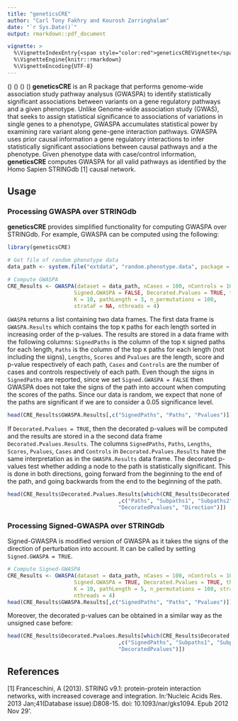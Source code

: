 ```yaml
---
title: "geneticsCRE"
author: "Carl Tony Fakhry and Kourosh Zarringhalam"
date: "`r Sys.Date()`"
output: rmarkdown::pdf_document

vignette: >
  %\VignetteIndexEntry{<span style="color:red">geneticsCREVignette</span>}
  %\VignetteEngine{knitr::rmarkdown}
  %\VignetteEncoding{UTF-8}
---
```


\(\indent\) \(\indent\) \(\indent\) \(\indent\) **geneticsCRE** is an R package that performs genome-wide association study pathway analysus (GWASPA) to identify statistically significant associations between variants on a gene regulatory pathways and a given phenotype. Unlike Genome-wide association study (GWAS), that seeks to assign statistical significance to associations of variations in single genes to a  phenotype, GWASPA accumulates statistical power by examining rare variant along gene-gene interaction pathways. GWASPA  uses prior causal information a gene regulatory interactions to infer statistically significant associations between causal pathways and a the phenotype. Given phenotype data with case/control information, **geneticsCRE** computes GWASPA for all valid pathways as identified by the Homo Sapien STRINGdb [1] causal network.

## Usage

### Processing GWASPA over STRINGdb
**geneticsCRE** provides simplified functionality for computing GWASPA over STRINGdb. For example, GWASPA can be computed using the following:

<!--
dat = read.table("/home/kolonel/Programs/GeneticsCRE/randomized_junk_data.txt", header = T)
dat = dat[sample(1:nrow(dat), 3000, replace = F),]
dat = dat[,c(1,sample(2:ncol(dat), 200, replace = F))]
names(dat) = c("symbols", paste("patient", 1:200, sep = ""))
write.table(dat, "/home/kolonel/Programs/geneticsCRE7/inst/extdata/random.phenotype.data", col.names = T, row.names = T)
-->

```R
library(geneticsCRE)

# Get file of random phenotype data
data_path <- system.file("extdata", "random.phenotype.data", package = "geneticsCRE")

# Compute GWASPA
CRE_Results <- GWASPA(dataset = data_path, nCases = 100, nControls = 100,
                     Signed.GWASPA = FALSE, Decorated.Pvalues = TRUE, threshold = 0.05,
                     K = 10, pathLength = 3, n_permutations = 100, 
                     strataF = NA, nthreads = 4)

```

`GWASPA` returns a list containing two data frames. The first data frame is `GWASPA.Results` which contains the top `K` paths for each length sorted in
increasing order of the p-values. The results are stored in a data
frame with the following columns: `SignedPaths` is the column of the top `K` signed paths for each length, `Paths` is the column of the top `K` paths for each length (not including the signs), `Lengths`, `Scores` and `Pvalues` are the length, score and p-value respectively of each path, `Cases` and `Controls` are the number of cases and controls respectively of each path. Even though the signs in `SignedPaths` are reported, since we set `Signed.GWASPA = FALSE` then GWASPA does not take the signs of the path into account when computing the scores of the paths. Since our data is random, we expect that none of the paths are significant if we are to consider a 0.05 significance level.

```R
head(CRE_Results$GWASPA.Results[,c("SignedPaths", "Paths", "Pvalues")])
```

If `Decorated.Pvalues = TRUE`, then the decorated p-values will be computed and the results are stored in a the second data frame `Decorated.Pvalues.Results`. The columns `SignedPaths`, `Paths`, `Lengths`, `Scores`, `Pvalues`, `Cases` and `Controls` in `Decorated.Pvalues.Results` have the same interpretation as in the `GWASPA.Results` data frame. The decorated p-values test whether adding a node to the path is statistically significant. This is done in both directions, going forward from the beginning to the end of the path, and going backwards from the end to the beginning of the path.

```R
head(CRE_Results$Decorated.Pvalues.Results[which(CRE_Results$Decorated.Pvalues$Lengths==3)
                                   ,c("Paths", "Subpaths1", "Subpaths2",
                                   "DecoratedPvalues", "Direction")])
```


### Processing Signed-GWASPA over STRINGdb

Signed-GWASPA is modified version of GWASPA as it takes the signs of the direction of perturbation into account. It can be called by setting `Signed.GWASPA = TRUE`.

```R
# Compute Signed-GWASPA
CRE_Results <- GWASPA(dataset = data_path, nCases = 100, nControls = 100,
                     Signed.GWASPA = TRUE, Decorated.Pvalues = TRUE, threshold = 0.05,
                     K = 10, pathLength = 5, n_permutations = 100, strataF = NA,
                     nthreads = 4)
head(CRE_Results$GWASPA.Results[,c("SignedPaths", "Paths", "Pvalues")])
```
Moreover, the decorated p-values can be obtained in a similar way as the unsigned case before:

```R
head(CRE_Results$Decorated.Pvalues.Results[which(CRE_Results$Decorated.Pvalues$Lengths==2)
                                   ,c("SignedPaths", "Subpaths1", "Subpaths2",
                                   "DecoratedPvalues")])
```

## References

[1] Franceschini, A (2013). STRING v9.1: protein-protein interaction networks, with increased coverage and integration. In:'Nucleic Acids Res. 2013 Jan;41(Database issue):D808-15. doi: 10.1093/nar/gks1094. Epub 2012 Nov 29'.
